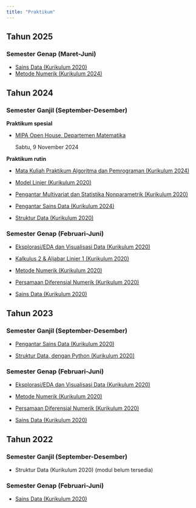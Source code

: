 ```yaml
---
title: "Praktikum"
---
```

## Tahun 2025
### Semester Genap (Maret-Juni)
* [Sains Data (Kurikulum 2020)](modulprak/2025/genap/saindat/saindat2025genap.qmd)
* [Metode Numerik (Kurikulum 2024)](modulprak/2025/genap/metnum/metnum2025genap.qmd)

## Tahun 2024

### Semester Ganjil (September-Desember)

**Praktikum spesial**

* [MIPA Open House, Departemen Matematika](./modulprak/2024/ganjil/mipa_open_house/mipa_open_house.qmd)

    Sabtu, 9 November 2024

**Praktikum rutin**

* [Mata Kuliah Praktikum Algoritma dan Pemrograman (Kurikulum 2024)](modulprak/2024/ganjil/prak_alprog/prak_alprog_2024.qmd)

* [Model Linier (Kurikulum 2020)](modulprak/2024/ganjil/molin/molin2024.qmd)

* [Pengantar Multivariat dan Statistika Nonparametrik (Kurikulum 2020)](modulprak/2024/ganjil/pengmul-nonpar/pengmulnonpar2024.qmd)

* [Pengantar Sains Data (Kurikulum 2024)](modulprak/2024/ganjil/psd/psd2024.qmd)

* [Struktur Data (Kurikulum 2020)](modulprak/2024/ganjil/strukdat/strukdat2024.qmd)

### Semester Genap (Februari-Juni)

* [Eksplorasi/EDA dan Visualisasi Data (Kurikulum 2020)](modulprak/2024/genap/eda/eda2024genap.qmd)

* [Kalkulus 2 & Aljabar Linier 1 (Kurikulum 2020)](modulprak/2024/genap/kalkulin/kalkulin2024genap.qmd)

* [Metode Numerik (Kurikulum 2020)](modulprak/2024/genap/metnum/metnum2024genap.qmd)

* [Persamaan Diferensial Numerik (Kurikulum 2020)](modulprak/2024/genap/pdnum/pdnum2024genap.qmd)

* [Sains Data (Kurikulum 2020)](modulprak/2024/genap/saindat/saindat2024genap.qmd)

## Tahun 2023

### Semester Ganjil (September-Desember)

* [Pengantar Sains Data (Kurikulum 2020)](modulprak/2023/ganjil/psd/psd2023.qmd)

* [Struktur Data, dengan Python (Kurikulum 2020)](modulprak/2023/ganjil/strukdat_py/strukdat2023.qmd)

### Semester Genap (Februari-Juni)

* [Eksplorasi/EDA dan Visualisasi Data (Kurikulum 2020)](modulprak/2023/genap/eda/eda2023genap.qmd)

* [Metode Numerik (Kurikulum 2020)](modulprak/2023/genap/metnum/metnum2023genap.qmd)

* [Persamaan Diferensial Numerik (Kurikulum 2020)](modulprak/2023/genap/pdnum/pdnum2023.qmd)

* [Sains Data (Kurikulum 2020)](modulprak/2023/genap/sainsdata/sainsdata2023.qmd)

## Tahun 2022

### Semester Ganjil (September-Desember)

* Struktur Data (Kurikulum 2020) (modul belum tersedia)

### Semester Genap (Februari-Juni)

* [Sains Data (Kurikulum 2020)](modulprak/2022/genap/saindat/saindat2022genap.qmd)